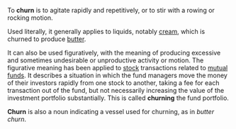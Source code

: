 To '''churn''' is to agitate rapidly and repetitively, or to stir with a rowing or rocking motion. 

Used literally, it generally applies to liquids, notably [[cream]], which is churned to produce [[butter]]. 

It can also be used figuratively, with the meaning of producing excessive and sometimes undesirable or unproductive activity or motion. The figurative meaning has been applied to [[stock]] transactions related to [[mutual fund]]s. It describes a situation in which the fund managers move the money of their investors rapidly from one stock to another, taking a fee for each transaction out of the fund, but not necessarily increasing the value of the investment portfolio substantially. This is called '''churning''' the fund portfolio.

'''Churn''' is also a noun indicating a vessel used for churning, as in ''butter churn''.